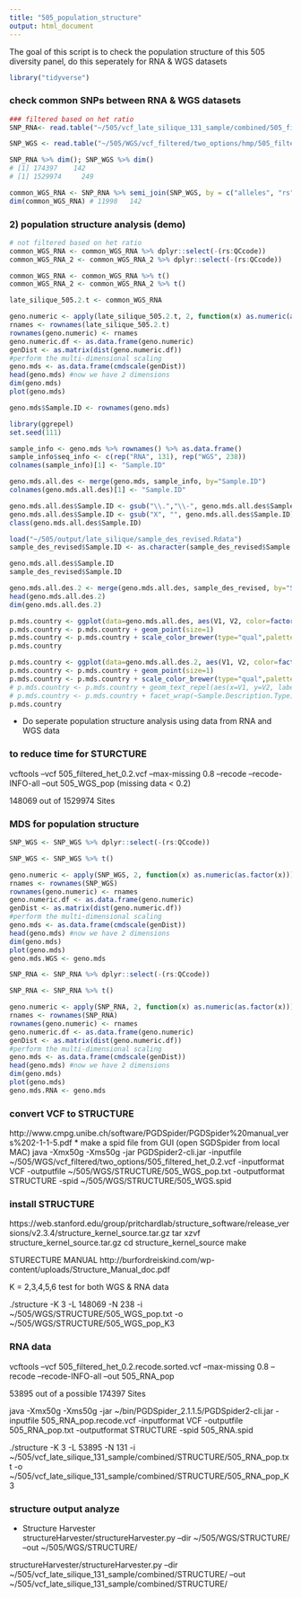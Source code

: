 ```yaml
---
title: "505_population_structure"
output: html_document
---
```


The goal of this script is to check the population structure of this 505 diversity panel, do this seperately for RNA & WGS datasets 

```r
library("tidyverse")
```

### check common SNPs between RNA & WGS datasets  
```r
### filtered based on het ratio 
SNP_RNA<- read.table("~/505/vcf_late_silique_131_sample/combined/505_filtered_het_0.2.recode.hmp.txt", header = T, stringsAsFactors = F) 

SNP_WGS <- read.table("~/505/WGS/vcf_filtered/two_options/hmp/505_filtered_het_0.hmp.txt", header = T, stringsAsFactors = F)

SNP_RNA %>% dim(); SNP_WGS %>% dim() 
# [1] 174397    142
# [1] 1529974     249  

common_WGS_RNA <- SNP_RNA %>% semi_join(SNP_WGS, by = c("alleles", "rs")) 
dim(common_WGS_RNA) # 11998   142     
```

### 2) population structure analysis (demo)
```r
# not filtered based on het ratio 
common_WGS_RNA <- common_WGS_RNA %>% dplyr::select(-(rs:QCcode)) 
common_WGS_RNA_2 <- common_WGS_RNA_2 %>% dplyr::select(-(rs:QCcode)) 

common_WGS_RNA <- common_WGS_RNA %>% t() 
common_WGS_RNA_2 <- common_WGS_RNA_2 %>% t() 

late_silique_505.2.t <- common_WGS_RNA 

geno.numeric <- apply(late_silique_505.2.t, 2, function(x) as.numeric(as.factor(x)))
rnames <- rownames(late_silique_505.2.t)
rownames(geno.numeric) <- rnames
geno.numeric.df <- as.data.frame(geno.numeric)
genDist <- as.matrix(dist(geno.numeric.df))
#perform the multi-dimensional scaling
geno.mds <- as.data.frame(cmdscale(genDist))
head(geno.mds) #now we have 2 dimensions 
dim(geno.mds)
plot(geno.mds)        

geno.mds$Sample.ID <- rownames(geno.mds)

library(ggrepel)
set.seed(111)  

sample_info <- geno.mds %>% rownames() %>% as.data.frame() 
sample_info$seq_info <- c(rep("RNA", 131), rep("WGS", 238))
colnames(sample_info)[1] <- "Sample.ID"

geno.mds.all.des <- merge(geno.mds, sample_info, by="Sample.ID")   
colnames(geno.mds.all.des)[1] <- "Sample.ID"

geno.mds.all.des$Sample.ID <- gsub("\\.","\\-", geno.mds.all.des$Sample.ID) 
geno.mds.all.des$Sample.ID <- gsub("X", "", geno.mds.all.des$Sample.ID)
class(geno.mds.all.des$Sample.ID)

load("~/505/output/late_silique/sample_des_revised.Rdata")
sample_des_revised$Sample.ID <- as.character(sample_des_revised$Sample.ID)

geno.mds.all.des$Sample.ID
sample_des_revised$Sample.ID

geno.mds.all.des.2 <- merge(geno.mds.all.des, sample_des_revised, by="Sample.ID")
head(geno.mds.all.des.2) 
dim(geno.mds.all.des.2) 

p.mds.country <- ggplot(data=geno.mds.all.des, aes(V1, V2, color=factor(seq_info)))
p.mds.country <- p.mds.country + geom_point(size=1) 
p.mds.country <- p.mds.country + scale_color_brewer(type="qual",palette="Set1")
p.mds.country 

p.mds.country <- ggplot(data=geno.mds.all.des.2, aes(V1, V2, color=factor(Sample.Description.Origin)))
p.mds.country <- p.mds.country + geom_point(size=1) 
p.mds.country <- p.mds.country + scale_color_brewer(type="qual",palette="Set1")
# p.mds.country <- p.mds.country + geom_text_repel(aes(x=V1, y=V2, label=factor(Name)))
# p.mds.country <- p.mds.country + facet_wrap(~Sample.Description.Type)
p.mds.country     
```

* Do seperate population structure analysis using data from RNA and WGS data  

### to reduce time for STURCTURE
vcftools --vcf 505_filtered_het_0.2.vcf --max-missing 0.8 --recode --recode-INFO-all --out 505_WGS_pop (missing data < 0.2) 

148069 out of 1529974 Sites 

### MDS for population structure 
```r
SNP_WGS <- SNP_WGS %>% dplyr::select(-(rs:QCcode)) 

SNP_WGS <- SNP_WGS %>% t() 

geno.numeric <- apply(SNP_WGS, 2, function(x) as.numeric(as.factor(x)))
rnames <- rownames(SNP_WGS)
rownames(geno.numeric) <- rnames
geno.numeric.df <- as.data.frame(geno.numeric) 
genDist <- as.matrix(dist(geno.numeric.df))
#perform the multi-dimensional scaling
geno.mds <- as.data.frame(cmdscale(genDist))
head(geno.mds) #now we have 2 dimensions 
dim(geno.mds)
plot(geno.mds)        
geno.mds.WGS <- geno.mds

SNP_RNA <- SNP_RNA %>% dplyr::select(-(rs:QCcode)) 

SNP_RNA <- SNP_RNA %>% t() 

geno.numeric <- apply(SNP_RNA, 2, function(x) as.numeric(as.factor(x)))
rnames <- rownames(SNP_RNA)
rownames(geno.numeric) <- rnames
geno.numeric.df <- as.data.frame(geno.numeric)
genDist <- as.matrix(dist(geno.numeric.df))
#perform the multi-dimensional scaling
geno.mds <- as.data.frame(cmdscale(genDist))
head(geno.mds) #now we have 2 dimensions 
dim(geno.mds)
plot(geno.mds)        
geno.mds.RNA <- geno.mds 
```

### convert VCF to STRUCTURE 
http://www.cmpg.unibe.ch/software/PGDSpider/PGDSpider%20manual_vers%202-1-1-5.pdf
* make a spid file from GUI (open SGDSpider from local MAC)
java -Xmx50g -Xms50g -jar PGDSpider2-cli.jar -inputfile ~/505/WGS/vcf_filtered/two_options/505_filtered_het_0.2.vcf -inputformat VCF -outputfile ~/505/WGS/STRUCTURE/505_WGS_pop.txt -outputformat STRUCTURE -spid ~/505/WGS/STRUCTURE/505_WGS.spid

### install STRUCTURE 
https://web.stanford.edu/group/pritchardlab/structure_software/release_versions/v2.3.4/structure_kernel_source.tar.gz
tar xzvf structure_kernel_source.tar.gz 
cd structure_kernel_source 
make 

STURECTURE MANUAL 
http://burfordreiskind.com/wp-content/uploads/Structure_Manual_doc.pdf

K = 2,3,4,5,6 test for both WGS & RNA data 

./structure -K 3 -L 148069 -N 238 -i ~/505/WGS/STRUCTURE/505_WGS_pop.txt -o ~/505/WGS/STRUCTURE/505_WGS_pop_K3 

### RNA data 
vcftools --vcf 505_filtered_het_0.2.recode.sorted.vcf --max-missing 0.8 --recode --recode-INFO-all --out 505_RNA_pop  

53895 out of a possible 174397 Sites

java -Xmx50g -Xms50g -jar ~/bin/PGDSpider_2.1.1.5/PGDSpider2-cli.jar -inputfile 505_RNA_pop.recode.vcf -inputformat VCF -outputfile 505_RNA_pop.txt -outputformat STRUCTURE -spid 505_RNA.spid 

./structure -K 3 -L 53895 -N 131 -i ~/505/vcf_late_silique_131_sample/combined/STRUCTURE/505_RNA_pop.txt -o ~/505/vcf_late_silique_131_sample/combined/STRUCTURE/505_RNA_pop_K3 

### structure output analyze 

* Structure Harvester  
structureHarvester/structureHarvester.py --dir ~/505/WGS/STRUCTURE/ --out ~/505/WGS/STRUCTURE/   

structureHarvester/structureHarvester.py --dir ~/505/vcf_late_silique_131_sample/combined/STRUCTURE/ --out ~/505/vcf_late_silique_131_sample/combined/STRUCTURE/ 





